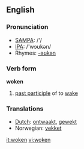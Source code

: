 ==English==
=== Pronunciation ===
*[[w:SAMPA|SAMPA]]: /'/
*[[w:IPA|IPA]]: /'wɔʊkən/
*Rhymes: [[Rhymes:English:-əʊkən|-əʊkən]]

=== Verb form===

'''woken'''

# [[past participle]] of to [[wake]]

=== Translations ===
*[[Dutch]]: [[ontwaakt]], [[gewekt]]
*Norwegian: [[vekket]]

[[it:woken]]
[[vi:woken]]